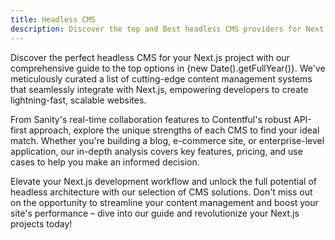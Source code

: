 ```yaml
---
title: Headless CMS
description: Discover the top and Best headless CMS providers for Next.js apps. Choose from our curated list with...
---
```



<ExpandableCard className="md:px-6 border-dashed h-full">
  <CardHeading h2={`Best Headless CMS for Next.js ${new Date().getFullYear()}`} />

  <div className="text-zinc-600 dark:text-zinc-400 prose-p:mt-2">
  
  Discover the perfect headless CMS for your Next.js project with our comprehensive guide to the top options in {new Date().getFullYear()}. We've meticulously curated a list of cutting-edge content management systems that seamlessly integrate with Next.js, empowering developers to create lightning-fast, scalable websites. 
  
  From Sanity's real-time collaboration features to Contentful's robust API-first approach, explore the unique strengths of each CMS to find your ideal match. Whether you're building a blog, e-commerce site, or enterprise-level application, our in-depth analysis covers key features, pricing, and use cases to help you make an informed decision. 
  
  Elevate your Next.js development workflow and unlock the full potential of headless architecture with our selection of CMS solutions. Don't miss out on the opportunity to streamline your content management and boost your site's performance – dive into our guide and revolutionize your Next.js projects today!

  </div>
</ExpandableCard>

<br />
<IntegrationSection categoryId={categories.headlessCMS.id} />
